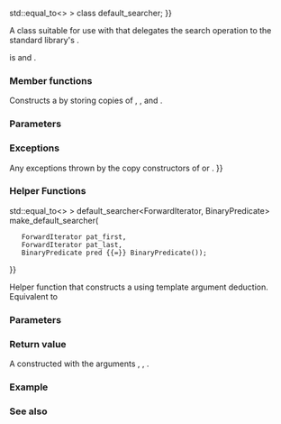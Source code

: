 {{cpp/experimental/title|default_searcher|make_default_searcher}}
{{cpp/experimental/lib_extensions/navbar}}

{{dcl begin}}
{{dcl header|experimental/functional}}
{{dcl|since=libfund_ts|
template&lt; class ForwardIterator1, class BinaryPredicate {{=}} std::equal_to&lt;&gt; &gt;
class default_searcher;
}}
{{dcl end}}

A class suitable for use with {{ltt|cpp/experimental/search|std::experimental::search}} that delegates the search operation to the standard library's {{lc|std::search}}.

{{tt|default_searcher}} is {{named req|CopyConstructible}} and {{named req|CopyAssignable}}.

===Member functions===
{{member|{{small|std::experimental::default_searcher::}}default_searcher|2=
{{dcl begin}}
{{dcl| 
default_searcher( ForwardIterator pat_first,
                  ForwardIterator pat_last,
                  BinaryPredicate pred {{=}} BinaryPredicate() );
}}
{{dcl end}}
Constructs a {{tt|default_searcher}} by storing copies of {{c|pat_first}}, {{c|pat_last}}, and {{c|pred}}.

===Parameters===
{{par begin}}
{{par|pat_first, pat_last|a pair of iterators designating the string to be searched for}}
{{par|pred|a callable object used to determine equality}}
{{par end}}

===Exceptions===
Any exceptions thrown by the copy constructors of {{tt|BinaryPredicate}} or {{tt|ForwardIterator}}.
}}

{{member|{{small|std::experimental::default_searcher::}}operator()|2=
{{dcl begin}}
{{dcl rev begin}}
{{dcl|until=c++17|
template&lt; class ForwardIterator2 &gt;
ForwardIterator2 operator()( ForwardIterator2 first, ForwardIterator2 last ) const;
}}
{{dcl|since=c++17|
template&lt; class ForwardIterator2 &gt;
std::pair&lt;ForwardIterator2, ForwardIterator2&gt;
    operator()( ForwardIterator2 first, ForwardIterator2 last ) const;
}}
{{dcl rev end}}
{{dcl end}}
The member function called by {{ltt|cpp/experimental/search|std::experimental::search}} to perform a search with this searcher.
{{rev begin}}
{{rev|until=c++17|
Equivalent to {{c|std::search(first, last, pat_first, pat_last, pred);}}.
}}
{{rev|until=c++17|
Returns a pair of iterators {{tt|i, j}}, where {{tt|i}} is {{c|std::search(first, last, pat_first, pat_last, pred)}} and {{tt|j}} is {{c|std::next(i, std::distance(pat_first, pat_last))}} unless {{tt|std::search}} returned {{c|last}} (no match), in which case {{tt|j}} equals {{c|last}} as well.
}}
{{rev end}}

===Parameters===
{{par begin}}
{{par|first, last|a pair of iterators designating the string to be examined}}
{{par end}}

===Return value===
{{rev begin}}
{{rev|until=c++17|
Iterator to the first position in {{range|first|last}} where a subsequence that compares equal to {{range|pat_first|pat_last}} as defined by {{c|pred}} is located, or a copy of {{c|last}} otherwise.
}}
{{rev|since=c++17|
A pair of iterators to the first and one past last positions in {{range|first|last}} where a subsequence that compares equal to {{range|pat_first|pat_last}} as defined by {{c|pred}} is located, or a pair of copies of {{c|last}} otherwise.
}}
{{rev end}}
}}

===Helper Functions===
{{dcl begin}}
{{dcl|since=libfund_ts|
template&lt; class ForwardIterator, class BinaryPredicate {{=}} std::equal_to&lt;&gt; &gt;
default_searcher&lt;ForwardIterator, BinaryPredicate&gt; make_default_searcher(
    ForwardIterator pat_first,
    ForwardIterator pat_last,
    BinaryPredicate pred {{=}} BinaryPredicate());
}}
{{dcl end}}

Helper function that constructs a {{tt|std::experimental::default_searcher}} using template argument deduction. Equivalent to {{c|return default_searcher&lt;ForwardIterator, BinaryPredicate&gt;(pat_first, pat_last, pred);}}

===Parameters===
{{par begin}}
{{par|pat_first, pat_last|a pair of iterators designating the string to be searched for}}
{{par|pred|a callable object used to determine equality}}
{{par end}}

===Return value===
A {{tt|default_searcher}} constructed with the arguments {{c|pat_first}}, {{c|pat_last}}, {{c|pred}}.

===Example===
{{example
|code=
#include &lt;experimental/algorithm&gt;
#include &lt;experimental/functional&gt;
#include &lt;iostream&gt;
#include &lt;string&gt;
 
int main()
{
    std::string in = "Lorem ipsum dolor sit amet, consectetur adipiscing elit,"
                     " sed do eiusmod tempor incididunt ut labore et dolore magna aliqua";
    std::string needle = "pisci";
    auto it = std::experimental::search(in.begin(), in.end(),
                  std::experimental::make_default_searcher(
                      needle.begin(), needle.end()));
    if (it != in.end())
        std::cout &lt;&lt; "The string " &lt;&lt; needle &lt;&lt; " found at offset "
                  &lt;&lt; it - in.begin() &lt;&lt; '\n';
    else
        std::cout &lt;&lt; "The string " &lt;&lt; needle &lt;&lt; " not found\n";
}
|output=
The string pisci found at offset 43
}}

===See also===
{{dsc begin}}
{{dsc inc|cpp/algorithm/dsc search}}
{{dsc end}}